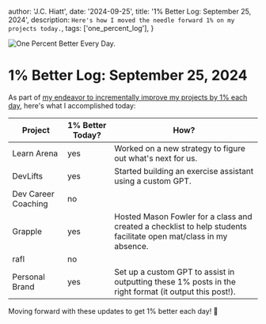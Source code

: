 
  author: 'J.C. Hiatt',
  date: '2024-09-25',
  title: '1% Better Log: September 25, 2024',
  description: `Here's how I moved the needle forward 1% on my projects today.`,
  tags: ['one_percent_log'],
}


<Image src={image} alt="One Percent Better Every Day." aria-hidden="true" />

# 1% Better Log: September 25, 2024

As part of [my endeavor to incrementally improve my projects by 1% each day](/articles/one-percent-better-every-day), here's what I accomplished today:

| Project             | 1% Better Today? | How?                                                                                                                              |
| ------------------- | ---------------- | -------------------------------------------------------------------------------------------------------------------------------- |
| Learn Arena         | yes              | Worked on a new strategy to figure out what's next for us. 
| DevLifts            | yes              | Started building an exercise assistant using a custom GPT.                                                                       |
| Dev Career Coaching | no               |                                                                                                                                  |
| Grapple             | yes              | Hosted Mason Fowler for a class and created a checklist to help students facilitate open mat/class in my absence.                |
| rafl                | no               |                                                                                                                                  |
| Personal Brand      | yes              | Set up a custom GPT to assist in outputting these 1% posts in the right format (it output this post!).                           |

Moving forward with these updates to get 1% better each day! 💪
